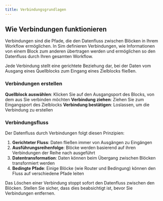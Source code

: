```yaml
---
title: Verbindungsgrundlagen
---
```



## Wie Verbindungen funktionieren

Verbindungen sind die Pfade, die den Datenfluss zwischen Blöcken in Ihrem Workflow ermöglichen. In Sim definieren Verbindungen, wie Informationen von einem Block zum anderen übertragen werden und ermöglichen so den Datenfluss durch Ihren gesamten Workflow.

<Callout type="info">
  Jede Verbindung stellt eine gerichtete Beziehung dar, bei der Daten vom Ausgang eines Quellblocks
  zum Eingang eines Zielblocks fließen.
</Callout>

### Verbindungen erstellen

<Steps>
  <Step>
    <strong>Quellblock auswählen</strong>: Klicken Sie auf den Ausgangsport des Blocks, von dem aus Sie verbinden möchten
  </Step>
  <Step>
    <strong>Verbindung ziehen</strong>: Ziehen Sie zum Eingangsport des Zielblocks
  </Step>
  <Step>
    <strong>Verbindung bestätigen</strong>: Loslassen, um die Verbindung zu erstellen
  </Step>
</Steps>

### Verbindungsfluss

Der Datenfluss durch Verbindungen folgt diesen Prinzipien:

1. **Gerichteter Fluss**: Daten fließen immer von Ausgängen zu Eingängen
2. **Ausführungsreihenfolge**: Blöcke werden basierend auf ihren Verbindungen der Reihe nach ausgeführt
3. **Datentransformation**: Daten können beim Übergang zwischen Blöcken transformiert werden
4. **Bedingte Pfade**: Einige Blöcke (wie Router und Bedingung) können den Fluss auf verschiedene Pfade leiten

<Callout type="warning">
  Das Löschen einer Verbindung stoppt sofort den Datenfluss zwischen den Blöcken. Stellen Sie sicher, dass dies beabsichtigt ist, bevor Sie Verbindungen entfernen.
</Callout>
